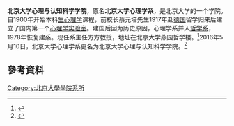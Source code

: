 {{expand|time=2010-09-12T08:50:24+00:00}}

'''北京大学心理与认知科学学院'''，原名'''北京大学心理学系'''，是北京大学的一个学院。自1900年开始本科[[生心理学|生心理学]]课程，前校长蔡元培先生1917年赴[[德国|德国]]留学归来后建立了国内第一个[[心理学|心理学]][[实验室|实验室]]。建国后因为历史原因，心理学系并入[[哲学系|哲学系]]，1978年恢复建系。现任系主任方方教授，地址在北京大学燕园哲学楼。<ref>{{cite web|title=北京大学心理学系简介|url=http://www.psy.pku.edu.cn/viewarticle.php?aboutus|deadurl=yes|archiveurl=https://web.archive.org/web/20100526002843/http://www.psy.pku.edu.cn/viewarticle.php?aboutus|archivedate=2010-05-26|accessdate=2010-09-12}}</ref>2016年5月10日，北京大学心理学系更名为北京大学心理与认知科学学院。<ref>{{cite web|title=北京大学“心理学系”更名为“心理与认知科学学院”|url=http://www.psy.pku.edu.cn/news.php?id=972|accessdate=2016-06-28|website=北京大学心理与认知科学学院|deadurl=yes|archiveurl=https://web.archive.org/web/20160817060552/http://www.psy.pku.edu.cn/news.php?id=972|archivedate=2016-08-17}}</ref>
== 參考資料 ==
{{reflist}}

{{北京大学}}

[[Category:北京大學學院系所|Category:北京大學學院系所]]